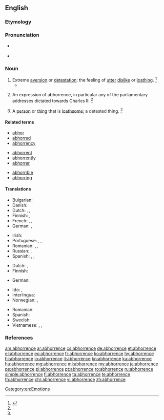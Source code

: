 ==English==

===Etymology===
{{suffix|abhor|ence|lang=en}}

===Pronunciation===
* {{a|US}} {{IPA|/əbˈhɔɹ.n̩s/|/əbˈhɔɹ.n̩ts/|/əbˈhɑɹ.n̩s/|/əbˈhɑɹ.n̩ts/|lang=en}}
* {{audio|en-us-abhorrence.ogg|Audio (US)|lang=en}}

===Noun===
{{en-noun}}

# Extreme [[aversion]] or [[detestation]]; the feeling of [[utter]] [[dislike]] or [[loathe|loathing]]. {{defdate|Mid 17<sup>th</sup> century.}}<ref name=SOED>{{R:SOED5|page=4}}</ref>
#* {{quote-book
|year=1818
|author=Mary Shelley
|title=Frankenstein
|chapter=9
|url=http://ebooks.adelaide.edu.au/s/shelley/mary/s53f/chapter9.html
|passage=My '''abhorrence''' of this [[fiend]] cannot be conceived.}}
# {{context|obsolete|historical|lang=en}} An expression of abhorrence, in particular any of the parliamentary addresses dictated towards Charles II. {{defdate|Late 17<sup>th</sup> century.}}<ref name=SOED/>
# A [[person]] or [[thing]] that is [[loathsome]]; a detested thing. {{defdate|Mid 18<sup>th</sup> century.}}<ref name=SOED/>

====Related terms====
{{rel-top}}
* [[abhor]]
* [[abhorred]]
* [[abhorrency]]
{{rel-mid3}}
* [[abhorrent]]
* [[abhorrently]]
* [[abhorrer]]
{{rel-mid3}}
* [[abhorrible]]
* [[abhorring]]
{{rel-bottom}}

====Translations====
{{trans-top|extreme aversion}}
* Bulgarian: {{t+|bg|отвращение}}
* Danish: {{t+|da|afsky|c}}
* Dutch: {{t+|nl|afkeer|m}}, {{t+|nl|afschuw|m}}, {{t+|nl|afgrijzen|n}}
* Finnish: {{t+|fi|inho}}, {{t+|fi|kammo}}
* French: {{t+|fr|aversion|f}}, {{t+|fr|répulsion|f}}, {{t+|fr|horreur|m}}
* German: {{t+|de|Abscheu|f}}, {{t+|de|Ekel|m}}
{{trans-mid}}
* Irish: {{t|ga|fuath|f}}
* Portuguese: {{t+|pt|aversão|f}}, {{t+|pt|horror|m}}, {{t+|pt|repugnância|f}}
* Romanian: {{t|ro|abhorare|f}}, {{t+|ro|aversiune|f}}, {{t+|ro|repugnanță|f}}
* Russian: {{t+|ru|отвраще́ние|n|sc=Cyrl}}, {{t+|ru|омерзе́ние|n|sc=Cyrl}}
* Spanish: {{t+|es|aborrecimiento|m}}, {{t+|es|odio|m}}, {{t+|es|repugnancia|f}}
{{trans-bottom}}

{{trans-top|loathsome person or thing}}
* Dutch: {{t+|nl|gruwel|m}}, {{t|nl|afgrijselijke zaak|m}}
* Finnish: {{t|fi|iljetys}}
{{trans-mid}}
* German: {{t+|de|Ekel|n}}
{{trans-bottom}}

{{checktrans-top}}
* Ido: {{t-check|io|abomino}}, {{t-check|io|abomineso}}
* Interlingua: {{t-check|ia|abhorrimento}}
* Norwegian: {{t-check|no|avsky|c}}, {{t-check|no|vemmelse|c}}
{{trans-mid}}
* Romanian: {{t-check|ro|detestare}}
* Spanish: {{t-check|es|aborrecimiento|m}}
* Swedish: {{t-check|sv|avsky}}
* Vietnamese: {{t-check|vi|sự ghê tởm}}, {{t-check|vi|điều ghê tởm}}, {{t-check|vi|cái bị ghét cay ghét đắng}}
{{trans-bottom}}

===References===
<references/>

[[Category:en:Emotions]]

[[am:abhorrence]]
[[ar:abhorrence]]
[[cs:abhorrence]]
[[de:abhorrence]]
[[et:abhorrence]]
[[el:abhorrence]]
[[eo:abhorrence]]
[[fr:abhorrence]]
[[ko:abhorrence]]
[[hy:abhorrence]]
[[hi:abhorrence]]
[[io:abhorrence]]
[[it:abhorrence]]
[[kn:abhorrence]]
[[ku:abhorrence]]
[[hu:abhorrence]]
[[mg:abhorrence]]
[[ml:abhorrence]]
[[my:abhorrence]]
[[ja:abhorrence]]
[[ps:abhorrence]]
[[pl:abhorrence]]
[[pt:abhorrence]]
[[ro:abhorrence]]
[[ru:abhorrence]]
[[simple:abhorrence]]
[[fi:abhorrence]]
[[ta:abhorrence]]
[[te:abhorrence]]
[[th:abhorrence]]
[[chr:abhorrence]]
[[vi:abhorrence]]
[[zh:abhorrence]]